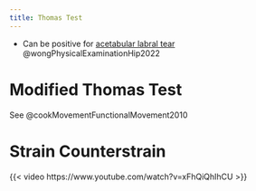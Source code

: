 ```yaml
---
title: Thomas Test
---
```




- Can be positive for [acetabular labral tear]({{< var ref-acetebular-labral-tear.path >}}) @wongPhysicalExaminationHip2022



# Modified Thomas Test

:::{.callout-note}

See @cookMovementFunctionalMovement2010

:::



# Strain Counterstrain

{{< video https://www.youtube.com/watch?v=xFhQiQhIhCU >}}